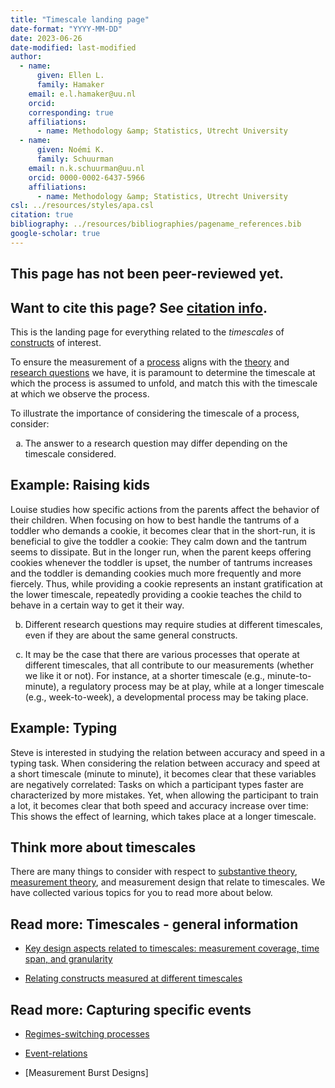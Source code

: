 ```yaml
---
title: "Timescale landing page"
date-format: "YYYY-MM-DD"
date: 2023-06-26
date-modified: last-modified
author:
  - name:
      given: Ellen L.
      family: Hamaker
    email: e.l.hamaker@uu.nl
    orcid: 
    corresponding: true
    affiliations:
      - name: Methodology &amp; Statistics, Utrecht University
  - name:
      given: Noémi K.
      family: Schuurman
    email: n.k.schuurman@uu.nl
    orcid: 0000-0002-6437-5966
    affiliations:
      - name: Methodology &amp; Statistics, Utrecht University
csl: ../resources/styles/apa.csl
citation: true
bibliography: ../resources/bibliographies/pagename_references.bib
google-scholar: true
---
```


::: callout-caution
## This page has not been peer-reviewed yet.
:::

::: callout-note
## Want to cite this page? See [citation info](timescale.html#citation).
:::

This is the landing page for everything related to the <i> timescales </i> of [constructs](../your-study/constructs.qmd) of interest.

To ensure the measurement of a [process](../processes.qmd) aligns with the [theory](../your-study/theory.qmd) and [research questions](../your-study/research-question.qmd) we have, it is paramount to determine the timescale at which the process is assumed to unfold, and match this with the timescale at which we observe the process.

To illustrate the importance of considering the timescale of a process, consider:

a.  The answer to a research question may differ depending on the timescale considered.

::: {.callout-tip collapse="true"}
## Example: Raising kids

Louise studies how specific actions from the parents affect the behavior of their children. When focusing on how to best handle the tantrums of a toddler who demands a cookie, it becomes clear that in the short-run, it is beneficial to give the toddler a cookie: They calm down and the tantrum seems to dissipate. But in the longer run, when the parent keeps offering cookies whenever the toddler is upset, the number of tantrums increases and the toddler is demanding cookies much more frequently and more fiercely. Thus, while providing a cookie represents an instant gratification at the lower timescale, repeatedly providing a cookie teaches the child to behave in a certain way to get it their way.
:::

b.  Different research questions may require studies at different timescales, even if they are about the same general constructs.

<!-- Another good example -->

c.  It may be the case that there are various processes that operate at different timescales, that all contribute to our measurements (whether we like it or not). For instance, at a shorter timescale (e.g., minute-to-minute), a regulatory process may be at play, while at a longer timescale (e.g., week-to-week), a developmental process may be taking place.

::: {.callout-tip collapse="true"}
## Example: Typing

Steve is interested in studying the relation between accuracy and speed in a typing task. When considering the relation between accuracy and speed at a short timescale (minute to minute), it becomes clear that these variables are negatively correlated: Tasks on which a participant types faster are characterized by more mistakes. Yet, when allowing the participant to train a lot, it becomes clear that both speed and accuracy increase over time: This shows the effect of learning, which takes place at a longer timescale.
:::

## Think more about timescales

There are many things to consider with respect to [substantive theory](substantive-theory.qmd), [measurement theory](../measurement-theory/measurement-theory.qmd), and measurement design that relate to timescales. We have collected various topics for you to read more about below.

::: {.callout-note collapse="false"}
## Read more: Timescales - general information

-   [Key design aspects related to timescales: measurement coverage, time span, and granularity](timescale/measurement-coverage-time-span-granularity.qmd)

-   [Relating constructs measured at different timescales](timescale/relating-constructs-timescales.qmd)
:::

::: {.callout-note collapse="false"}
## Read more: Capturing specific events

-   [Regimes-switching processes](ergodicity/regime-switching-processes.qmd)

-   [Event-relations](context-events/event-relations.qmd)

-   \[Measurement Burst Designs\]
:::
<!--
# Practical Considerations

The following practical considerations are also important for the decision about timescales, but are not considered further on this website.

-   Material considerations (funding, available personnel, available measurement applications) will naturally affect the duration of a study, and how many and how intensively one may collect repeated measures, and hence what timescales may be studied.-->

```{=html}
<!--
# Related pages

-   [Measurement coverage, time span, & granularity.](/TScale_MeasCoverage.html)

-   [Measuring and Relating Multiple Constructs Measured at Different Timescales](/TScale_RelatingConstructs.html)

-   [Capturing Regime Switches](/TScale_Switches.html)

-   [Event-Relations in ILD Measurement](/EventRelations.html)

-   [Measurement Burst Designs]
-->
```
